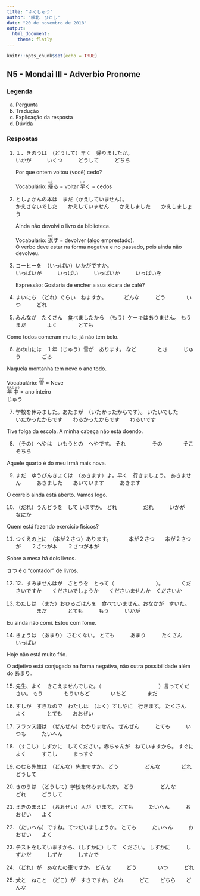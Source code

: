 ```yaml
---
title: "ふくしゅう"
author: "植北　ひとし"
date: "20 de novembro de 2018"
output:
  html_document:
    theme: flatly
---
```


```r
knitr::opts_chunk$set(echo = TRUE)
```

<head>
<link rel="stylesheet" href="https://stackpath.bootstrapcdn.com/bootstrap/4.1.3/css/bootstrap.min.css">
<script src="https://code.jquery.com/jquery-3.3.1.slim.min.js"></script>
<script src="https://cdnjs.cloudflare.com/ajax/libs/popper.js/1.14.3/umd/popper.min.js"></script>
<script src="https://stackpath.bootstrapcdn.com/bootstrap/4.1.3/js/bootstrap.min.js"></script>
</head>

## N5 - Mondai III - Adverbio Pronome

### Legenda

a. <div class="alert alert-primary" role="alert">Pergunta</div>

b. <div class="alert alert-info" role="alert">Tradução</div>

c. <div class="alert alert-warning" role="alert">Explicação da resposta</div>

d. <div class="alert alert-dark" role="alert">Dúvida</div>

### Respostas

1. 
<div><div class="alert alert-primary" role="alert">
１．きのうは　（どうして）早く　帰りましたか。  
いかが　　　いくつ　　　どうして　　　どちら  
</div><div class="alert alert-info" role="alert">
Por que ontem voltou (você) cedo?  
</div><div class="alert alert-warning" role="alert">
Vocabulário: <ruby>帰<rt>かえ</rt></ruby>る = voltar
<ruby>早<rt>はや</rt></ruby>く = cedos
</div></div>

2. 
<div><div class="alert alert-primary" role="alert">
としょかんの本は　まだ（かえしていません）。  
かえさないでした　　かえしていません　　かえしました　　かえしましょう  
</div><div class="alert alert-info" role="alert">
Ainda não devolvi o livro da biblioteca.  
</div><div class="alert alert-warning" role="alert">
Vocabulário: <ruby>返<rt>かえ</rt></ruby>す = devolver (algo emprestado).  
O verbo deve estar na forma negativa e no passado, pois ainda não devolveu.
</div></div>


3.
<div><div class="alert alert-primary" role="alert">
コーヒーを　（いっぱい）いかがですか。　  
いっぱいが　　　いっぱい　　　いっぱいか　　　いっぱいを  
</div><div class="alert alert-info" role="alert">
Expressão: Gostaria de encher a sua xícara de café?  


</div></div>

4. 
<div><div class="alert alert-primary" role="alert">
まいにち　（どれ）ぐらい　ねますか。
　　　どんな　　　どう　　　　いつ　　　どれ
</div></div>

5. 
<div><div class="alert alert-primary" role="alert">
みんなが　たくさん　食べましたから　（もう）ケーキはありません。
もう　　　　まだ　　　　よく　　　　とても
</div><div class="alert alert-info" role="alert">
Como todos comeram muito, já não tem bolo.  
</div></div>

6. 
<div><div class="alert alert-primary" role="alert">
あの山には　１年（じゅう）雪が　あります。
など　　　　とき　　　じゅう　　　　ごろ
</div><div class="alert alert-info" role="alert">
Naquela montanha tem neve o ano todo.  
</div><div class="alert alert-warning" role="alert">
Vocabulário: <ruby>雪<rt>ゆき</rt></ruby> = Neve  
<ruby>年<rt>ねん</rt>中<rt>じゅう</rt></ruby> = ano inteiro  
じゅう
</div></div>

7. 
<div><div class="alert alert-primary" role="alert">
学校を休みました。あたまが　（いたかったからです）。
いたいでした　　　いたかったからです　　わるかったからです　　わるいです
</div><div class="alert alert-info" role="alert">
Tive folga da escola. A minha cabeça não está doendo.
</div></div>

8. 
<div><div class="alert alert-primary" role="alert">
（その）へやは　いもうとの　へやです。
それ　　　　　その　　　　そこ　　　そちら
</div><div class="alert alert-info" role="alert">
Aquele quarto é do meu irmã mais nova.  
</div></div>

9. 
<div><div class="alert alert-primary" role="alert">
まだ　ゆうびんきょくは　（あきます）よ。早く　行きましょう。
あきません　　　あきました　　あいています　　　あきます
</div><div class="alert alert-info" role="alert">
O correio ainda está aberto. Vamos logo.
</div></div>

10. 
<div><div class="alert alert-primary" role="alert">
（だれ）うんどうを　して いますか。
どれ　　　　　だれ　　　いかが　　　なにか
</div><div class="alert alert-info" role="alert">
Quem está fazendo exercício físicos?
</div></div>

11. 
<div><div class="alert alert-primary" role="alert">
つくえの上に　（本が２さつ）あります。
　　　本が２さつ　　本が２さつが　　２さつが本　　２さつが本が
</div><div class="alert alert-info" role="alert">
Sobre a mesa há dois livros.  
</div><div class="alert alert-warning" role="alert">
さつ é o "contador" de livros.  
</div></div>

12. 
<div><div class="alert alert-primary" role="alert">
12．すみませんはが　さとうを　とって（　　　　　　　　）。
　　　くださいですか　　くださいでしょうか　　くださいませんか　くださいか
</div></div>

13. 
<div><div class="alert alert-primary" role="alert">
わたしは　（まだ）おひるごはんを　食べていません。おなかが　すいた。
　　　　まだ　　　　とても　　　もう　　　いかが　　
</div><div class="alert alert-info" role="alert">
Eu ainda não comi. Estou com fome.
</div></div>

14. 
<div><div class="alert alert-primary" role="alert">
きょうは　（あまり） さむくない。
とても　　　あまり　　　たくさん　　いっぱい
</div><div class="alert alert-info" role="alert">
Hoje não está muito frio.
</div><div class="alert alert-warning" role="alert">
O adjetivo está conjugado na forma negativa, não outra possibilidade além do あまり.  
</div></div>

15. 
<div><div class="alert alert-primary" role="alert">
先生、よく　きこえませんでした。（　　　　　　　　　　　）言ってください。
もう　　　　もういちど　　　　いちど　　　　まだ
</div></div>

16. 
<div><div class="alert alert-primary" role="alert">
すしが　すきなので　わたしは　（よく）すしやに　行きます。
たくさん　　　　よく　　　　とても　　おおぜい
</div></div>

17. 
<div><div class="alert alert-primary" role="alert">
フランス語は　（ぜんぜん）わかりません。
ぜんぜん　　　とても　　　いつも　　　たいへん
</div></div>

18. 
<div><div class="alert alert-primary" role="alert">
（すこし）しずかに　してください。赤ちゃんが　ねていますから。
すぐに　　　　よく　　　すこし　　　まっすぐ
</div></div>

19. 
<div><div class="alert alert-primary" role="alert">
のむら先生は　（どんな）先生ですか。
どう　　　　　どんな　　　　どれ　　　どうして
</div></div>

20. 
<div><div class="alert alert-primary" role="alert">
きのうは　（どうして）学校を休みましたか。
どう　　　　　どんな　　　　どれ　　　どうして
</div></div>

21. 
<div><div class="alert alert-primary" role="alert">
えきのまえに　（おおぜい）人が　います。
とても　　　たいへん　　　おおぜい　　よく
</div></div>

22. 
<div><div class="alert alert-primary" role="alert">
（たいへん）ですね。てつだいましょうか。
とても　　　たいへん　　　おおぜい　　よく
</div></div>

23. 
<div><div class="alert alert-primary" role="alert">
テストをしていますから、（しずかに）して　ください。
しずかに　　　しずかだ　　　しずか　　　しすかで
</div></div>

24. 
<div><div class="alert alert-primary" role="alert">
（どれ）が　あなたの車ですか。
どんな　　　どう　　　　いつ　　　どれ
</div></div>

25. 
<div><div class="alert alert-primary" role="alert">
犬と　ねこと　（どこ）が　すきですか。
どれ　　　どこ　　どちら　　どんな